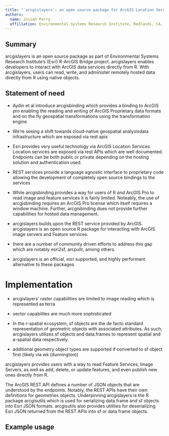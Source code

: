 ```yaml
---
title: "`arcgislayers`: an open source package for ArcGIS Location Services"
authors:
  name: Josiah Parry
  affiliation: Environmental Systems Research Institute, Redlands, CA, USA
---
```


## Summary

arcgislayers is an open source package as part of Environmental Systems Research Institute's (Esri) R-ArcGIS Bridge project. arcgislayers enables developers to interact with ArcGIS data services directly from R. With arcgislayers, users can read, write, and administer remotely hosted data directly from R using native objects. 

## Statement of need



- Aydin et al introduce arcgisbinding which provides a binding to ArcGIS pro enabling the reading and writing of ArcGIS Proprietary data formats and on the fly geospatial transformations using the transformation engine
- We're seeing a shift towards cloud-native geospatial analysisdata infrastructure which are exposed via rest apis
- Esri provides very useful technology via ArcGIS Location Services. Location services are exposed via rest APIs which are well documented. Endpoints can be both public or private depending on the hosting solution and authentication used. 
- REST services provide a language agnostic interface to proprietary code allowing the development of completely open source bindings to the services

- While arcgisbinding provides a way for users of R _and_ ArcGIS Pro to read image and feature services it is fairly limited. Noteably, the use of arcgisbinding requires an ArcGIS Pro license which itself requires a window machine. Further, arcgisbinding does not provide further capabilities for hosted data management. 

- arcgislayers builds upon the REST service provided by ArcGIS. arcgislayers is an open source R package for interacting with ArcGIS image servers and Feature services. 

- there are a number of community driven efforts to address this gap which are notably esri2sf, arcpullr, among others. 

- arcgislayers is an official, esri supported, and highly performant alternative to these packages


# Implementation 

- arcgislayers' raster capabilities are limited to image reading which is represented as terra 

- vector capabilites are much more sophisticated

- In the r-spatial ecosystem, sf objects are the de facto standard representation of geometric objects with associated attributes. As such, arcgislayers utilizes sf objects and data.frames to represent spatial and a-spatial data respectively. 

- additional geometry object types are supported if converted to sf object first (likely via wk (dunnington))

arcgislayers provides users with a way to read Feature Services, Image Servers, as well as add, delete, or update features, and even publish new ones directly from R. 

The ArcGIS REST API defines a number of JSON objects that are understood by the endpoints. Notably, the REST APIs have their own definitions for geometries objects. Underpinning arcgislayers is the R package arcgisutils which is used for serializing data.frame and sf objects into Esri JSON formats. arcgisutils also provides utilities for deserializing Esri JSON returned from the REST APIs into sf or data.frame objects. 


## Example usage 


